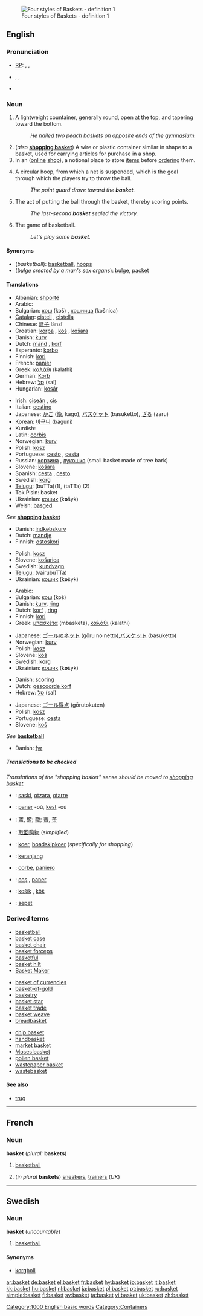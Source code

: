 [[Image:Baskets four styles.jpg|thumb|Four styles of Baskets - definition&nbsp;1]]
==English==

===Pronunciation===
*[[RP]]: {{AHD|bäs'kĭt}}, {{IPA|/ˈbɑːskɪt/}}, {{SAMPA|/"bA:skIt/}}
* {{AHD|bäs'kət}}, {{IPA|/ˈbɑːskət/}}, {{SAMPA|/"bA:sk@t/}}<!--where is this pronunciation used?-->
*{{audio|en-us-basket.ogg|Audio (US)}}

===Noun===
{{en-noun}}

# A lightweight countainer, generally round, open at the top, and tapering toward the bottom.
#: ''He nailed two peach baskets on opposite ends of the [[gymnasium]].''
# (''also'' '''[[shopping basket]]''') A wire or plastic container similar in shape to a basket, used for carrying articles for purchase in a shop.
# In an ([[online]] [[shop]]), a notional place to store [[item]]s before [[order]]ing them.
# {{bb}} A circular hoop, from which a net is suspended, which is the goal through which the players try to throw the ball.
#:''The point guard drove toward the '''basket'''.''
# {{bb}} The act of putting the ball through the basket, thereby scoring points.
#:''The last-second '''basket''' sealed the victory.''
# The game of basketball.
#:''Let's play some '''basket'''.''

====Synonyms====
*(''basketball''): [[basketball]], [[hoop]]s
*(''bulge created by a man's sex organs''): [[bulge]], [[packet]]

====Translations====
{{trans-top|container}}
*Albanian: [[shportë]] {{f}}
*Arabic: {{ARchar|[[سلة]]}} {{f}}
*Bulgarian: [[кош]] (koš) {{m}}, [[кошница]] (košnica) {{f}}
*[[Catalan]]: [[cistell]] {{m}}, [[cistella]] {{f}}
*Chinese: [[篮子]] lánzǐ
*Croatian: [[korpa]] {{f}}, [[koš]] {{m}}, [[košara]] {{f}}
*Danish: [[kurv]]
*Dutch: [[mand]] {{m}}, [[korf]] {{m}}
*Esperanto: [[korbo]]
*Finnish: [[kori]]
*French: [[panier]] {{m}}
*Greek: [[καλάθι]] {{n}} (kalathi)
*German: [[Korb]] {{m}}
*Hebrew: [[סל]] (sal) {{m}}
*Hungarian: [[kosár]]
{{trans-mid}}
*Irish: [[ciseán]] {{m}}, [[cis]] {{f}}
*Italian: [[cestino]] {{m}}
*Japanese: [[かご]] ([[籠]], kago), [[バスケット]] (basuketto), [[ざる]] (zaru)
*Korean: [[바구니]] (baguni)
*Kurdish: {{KUchar|[[سه‌به‌ته‌]]}}
*Latin: [[corbis]]
*Norwegian: [[kurv]] {{m}}
*Polish: [[kosz]] {{m}}
*Portuguese: [[cesto]] {{m}}, [[cesta]] {{f}}
*Russian: [[корзина]] {{f}}, [[лукошко]] {{n}} (small basket made of tree bark)
*Slovene: [[košara]] {{f}}
*Spanish: [[cesta]] {{f}}, [[cesto]] {{m}}
*Swedish: [[korg]] {{c}}
*[[Telugu]]: {{t|te|బుట్ట}} (buTTa)(1), {{t|te|తట్ట}} (taTTa) (2)
*Tok Pisin: basket
*Ukrainian: [[кошик]] (k'''o'''šyk) {{m}}
*Welsh: [[basged]]
{{trans-bottom}}

{{trans-top|wire or plastic container for carrying articles for purchase}}
''See'' '''[[shopping basket]]'''
{{trans-bottom}}

{{trans-top|notional place to store items before ordering them online}}
*Danish: [[indkøbskurv]]
*Dutch: [[mandje]] {{n}}
*Finnish: [[ostoskori]]
{{trans-mid}}
*Polish: [[kosz]] {{m}}
*Slovene: [[košarica]] {{f}}
*Swedish: [[kundvagn]] {{c}}
*[[Telugu]]: {{t|te|వైరుబుట్ట}} (vairubuTTa)
*Ukrainian: [[кошик]] (k'''o'''šyk) {{m}}
{{trans-bottom}}

{{trans-top|basketball: hoop from which a net is suspended}}
*Arabic: {{ARchar|[[سلة]]}} {{f}}
*Bulgarian: [[кош]] (koš) {{m}}
*Danish: [[kurv]], [[ring]]
*Dutch: [[korf]] {{m}}, [[ring]] {{m}}
*Finnish: [[kori]]
*Greek: [[μπασκέτα]]{{f}} (mbasketa), [[καλάθι]] {{n}} (kalathi)
{{trans-mid}}
*Japanese: [[ゴールのネット]] (gōru no netto),[[バスケット]] (basuketto)
*Norwegian: [[kurv]] {{m}}
*Polish: [[kosz]] {{m}}
*Slovene: [[koš]] {{m}}
*Swedish: [[korg]] {{c}}
*Ukrainian: [[кошик]] (k'''o'''šyk) {{m}}
{{trans-bottom}}

{{trans-top|basketball: act of putting the ball through the basket}}
*Danish: [[scoring]]
*Dutch: [[gescoorde korf]]
*Hebrew: [[סל]] (sal)
{{trans-mid}}
*Japanese: [[ゴール得点]] (gōrutokuten)
*Polish: [[kosz]] {{m}}
*Portuguese: [[cesta]] {{f}}
*Slovene: [[koš]] {{m}}
{{trans-bottom}}

{{trans-top|basketball}}
''See'' '''[[basketball]]'''
{{trans-bottom}}

{{trans-top|slang: bulge created by a man's sex organs, as viewable through clothing}}
<!--Add SLANG translations to this table, where these exist-->
{{trans-bottom}}

{{trans-top|euphemistic: bastard (used as an insult)}}
<!--Add INFORMAL EUPHEMISTIC translations to this table, where these exist-->
*Danish: [[fyr]]
{{trans-mid}}
{{trans-bottom}}

=====Translations to be checked=====
{{checktrans}}  ''Translations of the "shopping basket" sense should be moved to [[shopping basket]].''
*{{ttbc|Basque}}: [[saski]], [[otzara]], [[otarre]]
*{{ttbc|Breton}}: [[paner]] {{f}} -où, [[kest]] {{f}} -où
*{{ttbc|CJKV Characters}}: [[篮]], [[籃]]; [[籠]]; [[蕢]], [[蒉]]
*{{ttbc|Chinese}}: [[取回购物]] (''simplified'')
*{{ttbc|Frisian}}: [[koer]], [[boadskipkoer]] (''specifically for shopping'')
*{{ttbc|Indonesian}}: [[keranjang]]
*{{ttbc|Interlingua}}: [[corbe]], [[paniero]]
*{{ttbc|Romanian}}: [[coş]] {{n}}, [[paner]] {{n}}
*{{ttbc|Slovak}}: [[košík]] {{m}}, [[kôš]] {{m}}
*{{ttbc|Turkish}}: [[sepet]]

===Derived terms===
{{top3}}
*[[basketball]]
*[[basket case]]
*[[basket chair]]
*[[basket forceps]]
*[[basketful]]
*[[basket hilt]]
*[[Basket Maker]]
{{mid3}}
*[[basket of currencies]]
*[[basket-of-gold]]
*[[basketry]]
*[[basket star]]
*[[basket trade]]
*[[basket weave]]
*[[breadbasket]]
{{mid3}}
*[[chip basket]]
*[[handbasket]]
*[[market basket]]
*[[Moses basket]]
*[[pollen basket]]
*[[wastepaper basket]]
*[[wastebasket]]
{{bottom3}}

====See also====
{{rfc-level|See also at L4+ not in L3 POS section (AutoFormat would have corrected level of Derived terms)}}
*[[trug]]

[[Category:1000 English basic words]]

----

==French==

===Noun===
'''basket''' {{m}} (''plural:'' '''baskets''')

# {{informal|lang=fr}} [[basketball]]
# (''in plural'' '''baskets''') [[sneaker]]s, [[trainer]]s (''UK'')

----

==Swedish==

===Noun===
{{sv-noun-un|gender=Common|basket|basketen|baskets|basketens}}
'''basket''' {{c}} (''uncountable'')

# [[basketball]]

====Synonyms====
*[[korgboll]]

[[Category:Containers]]

[[ar:basket]]
[[de:basket]]
[[el:basket]]
[[fr:basket]]
[[hy:basket]]
[[io:basket]]
[[it:basket]]
[[kk:basket]]
[[hu:basket]]
[[nl:basket]]
[[ja:basket]]
[[pl:basket]]
[[pt:basket]]
[[ru:basket]]
[[simple:basket]]
[[fi:basket]]
[[sv:basket]]
[[ta:basket]]
[[vi:basket]]
[[uk:basket]]
[[zh:basket]]